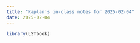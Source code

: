 ```yaml
---
title: "Kaplan's in-class notes for 2025-02-04"
date: 2025-02-04
---
```


```r
library(LSTbook)
```

